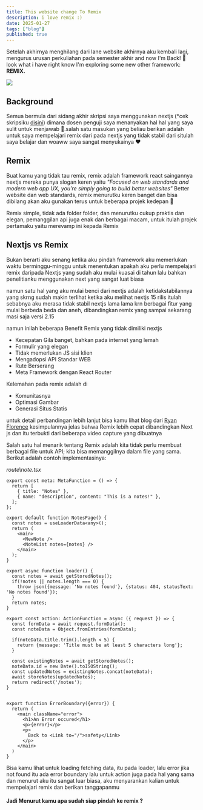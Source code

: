 ```yaml
---
title: This website change To Remix
description: i love remix :)
date: 2025-01-27
tags: ["blog"]
published: true
---
```


Setelah akhirnya menghilang dari lane website akhirnya aku kembali lagi, mengurus urusan perkuliahan pada semester akhir and now I'm Back! 🚀 look what i have right know I'm exploring some new other framework: **REMIX.**

<img src="/blog/change_to_remix.jpg"  />

<h2>Background</h2>

Semua bermula dari sidang akhir skripsi saya menggunakan nextjs (*cek skripsiku [disini](https://doi.org/10.31154/cogito.v10i2.764.447-459)) dimana dosen penguji saya menanyakan hal hal yang saya sulit untuk menjawab 😤.salah satu masukan yang beliau berikan adalah untuk saya mempelajari remix dari pada nextjs yang tidak stabil dari situlah saya belajar dan woaww saya sangat menyukainya ❤️

<h2>Remix</h2>

Buat kamu yang tidak tau remix, remix adalah framework react saingannya nextjs mereka punya slogan keren yaitu *"Focused on web standards and modern web app UX, you’re simply going to build better websites"* Better website dan web standards, remix menurutku keren banget dan bisa dibilang akan aku gunakan terus untuk beberapa projek kedepan 🌟

Remix simple, tidak ada folder folder, dan menurutku cukup praktis dan elegan, pemanggilan api juga enak dan berbagai macam, untuk itulah projek pertamaku yaitu merevamp ini kepada Remix

<h2>Nextjs vs Remix</h2>

Bukan berarti aku senang ketika aku pindah framework aku memerlukan waktu berminggu-minggu untuk menentukan apakah aku perlu mempelajari remix daripada Nextjs yang sudah aku mulai kuasai di tahun lalu bahkan penelitianku menggunakan next yang sangat luat biasa 

namun satu hal yang aku mulai benci dari nextjs adalah ketidakstabilannya yang skrng sudah makin terlihat ketika aku melihat nextjs 15 rilis itulah sebabnya aku merasa tidak stabil nextjs lama lama krn berbagai fitur yang mulai berbeda beda dan aneh, dibandingkan remix yang sampai sekarang masi saja versi 2.15 

namun inilah beberapa Benefit Remix yang tidak dimiliki nextjs

- Kecepatan Gila banget, bahkan pada internet yang lemah
- Formulir yang elegan
- Tidak memerlukan JS sisi klien 
- Mengadopsi API Standar WEB
- Rute Berserang
- Meta Framework dengan React Router

Kelemahan pada remix adalah di 

- Komunitasnya
- Optimasi Gambar
- Generasi Situs Statis

untuk detail perbandingan lebih lanjut bisa kamu lihat blog dari [Ryan Florence](https://remix.run/blog/remix-vs-next) 
kesimpulannya jelas bahwa Remix lebih cepat dibandingkan Next js dan itu terbukti dari beberapa video capture yang dibuatnya 

Salah satu hal menarik tentang Remix adalah kita tidak perlu membuat berbagai file untuk API; kita bisa memanggilnya dalam file yang sama. Berikut adalah contoh implementasinya:

*route\note.tsx*
```tsx
export const meta: MetaFunction = () => {
  return [
    { title: "Notes" },
    { name: "description", content: "This is a notes!" },
  ];  
};

export default function NotesPage() {
  const notes = useLoaderData<any>();
  return (
    <main>
      <NewNote />
      <NoteList notes={notes} />
    </main>
  );
}

export async function loader() {
  const notes = await getStoredNotes();
  if(!notes || notes.length === 0) {
    throw json({message: 'No notes found'}, {status: 404, statusText: 'No notes found'});
  }
  return notes;
}

export const action: ActionFunction = async ({ request }) => {
  const formData = await request.formData();
  const noteData = Object.fromEntries(formData);
  
  if(noteData.title.trim().length < 5) {
    return {message: 'Title must be at least 5 characters long'};
  }

  const existingNotes = await getStoredNotes();
  noteData.id = new Date().toISOString();
  const updatedNotes = existingNotes.concat(noteData);
  await storeNotes(updatedNotes);
  return redirect('/notes');
}


export function ErrorBoundary({error}) {
  return (
    <main className="error">
      <h1>An Error occured</h1>
      <p>{error}</p>
      <p>
        Back to <Link to="/">safety</Link>
      </p>
    </main>
  )
}
```

Bisa kamu lihat untuk loading fetching data, itu pada loader, lalu error jika not found itu ada error boundary lalu untuk action juga pada hal yang sama dan menurut aku itu sangat luar biasa, aku menyarankan kalian untuk mempelajari remix dan berikan tanggapanmu

<h4>Jadi Menurut kamu apa sudah siap pindah ke remix ?</h4>